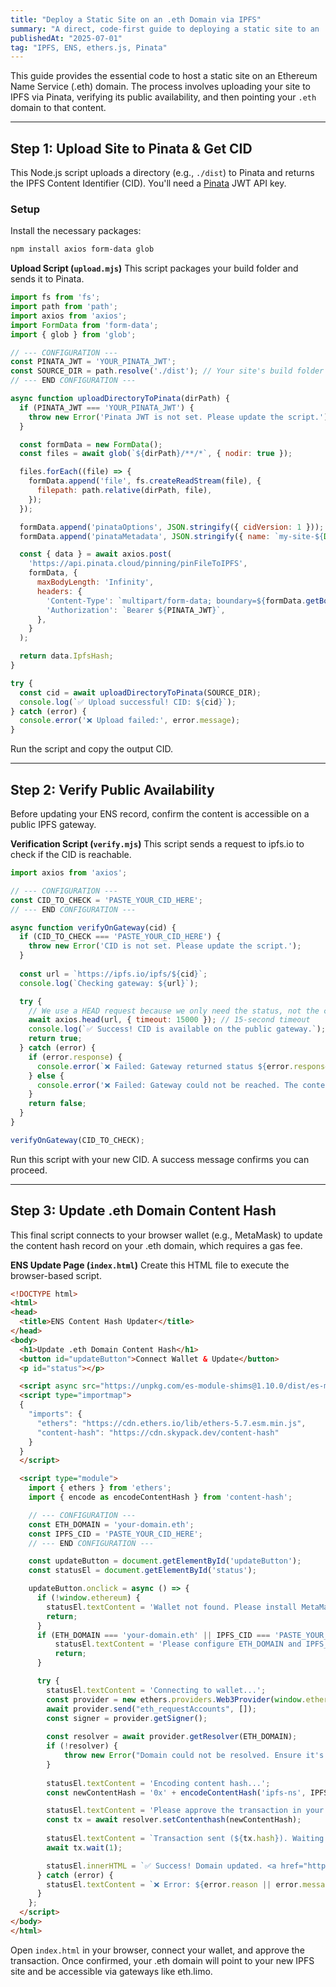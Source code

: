 ```yaml
---
title: "Deploy a Static Site on an .eth Domain via IPFS"
summary: "A direct, code-first guide to deploying a static site to an .eth domain using Pinata for IPFS storage and ethers.js for ENS updates."
publishedAt: "2025-07-01"
tag: "IPFS, ENS, ethers.js, Pinata"
---
```


This guide provides the essential code to host a static site on an Ethereum Name Service (.eth) domain. The process involves uploading your site to IPFS via Pinata, verifying its public availability, and then pointing your `.eth` domain to that content.

***

## Step 1: Upload Site to Pinata & Get CID

This Node.js script uploads a directory (e.g., `./dist`) to Pinata and returns the IPFS Content Identifier (CID). You'll need a [Pinata](https://pinata.cloud) JWT API key.

### Setup
Install the necessary packages:
```bash
npm install axios form-data glob
```

**Upload Script (`upload.mjs`)**
This script packages your build folder and sends it to Pinata.

```js
import fs from 'fs';
import path from 'path';
import axios from 'axios';
import FormData from 'form-data';
import { glob } from 'glob';

// --- CONFIGURATION ---
const PINATA_JWT = 'YOUR_PINATA_JWT';
const SOURCE_DIR = path.resolve('./dist'); // Your site's build folder
// --- END CONFIGURATION ---

async function uploadDirectoryToPinata(dirPath) {
  if (PINATA_JWT === 'YOUR_PINATA_JWT') {
    throw new Error('Pinata JWT is not set. Please update the script.');
  }

  const formData = new FormData();
  const files = await glob(`${dirPath}/**/*`, { nodir: true });

  files.forEach((file) => {
    formData.append('file', fs.createReadStream(file), {
      filepath: path.relative(dirPath, file),
    });
  });

  formData.append('pinataOptions', JSON.stringify({ cidVersion: 1 }));
  formData.append('pinataMetadata', JSON.stringify({ name: `my-site-${Date.now()}` }));

  const { data } = await axios.post(
    'https://api.pinata.cloud/pinning/pinFileToIPFS',
    formData, {
      maxBodyLength: 'Infinity',
      headers: {
        'Content-Type': `multipart/form-data; boundary=${formData.getBoundary()}`,
        'Authorization': `Bearer ${PINATA_JWT}`,
      },
    }
  );

  return data.IpfsHash;
}

try {
  const cid = await uploadDirectoryToPinata(SOURCE_DIR);
  console.log(`✅ Upload successful! CID: ${cid}`);
} catch (error) {
  console.error('❌ Upload failed:', error.message);
}
```

Run the script and copy the output CID.

***

## Step 2: Verify Public Availability

Before updating your ENS record, confirm the content is accessible on a public IPFS gateway.

**Verification Script (`verify.mjs`)**
This script sends a request to ipfs.io to check if the CID is reachable.

```js
import axios from 'axios';

// --- CONFIGURATION ---
const CID_TO_CHECK = 'PASTE_YOUR_CID_HERE';
// --- END CONFIGURATION ---

async function verifyOnGateway(cid) {
  if (CID_TO_CHECK === 'PASTE_YOUR_CID_HERE') {
    throw new Error('CID is not set. Please update the script.');
  }
  
  const url = `https://ipfs.io/ipfs/${cid}`;
  console.log(`Checking gateway: ${url}`);

  try {
    // We use a HEAD request because we only need the status, not the content.
    await axios.head(url, { timeout: 15000 }); // 15-second timeout
    console.log(`✅ Success! CID is available on the public gateway.`);
    return true;
  } catch (error) {
    if (error.response) {
      console.error(`❌ Failed: Gateway returned status ${error.response.status}.`);
    } else {
      console.error('❌ Failed: Gateway could not be reached. The content may still be propagating.');
    }
    return false;
  }
}

verifyOnGateway(CID_TO_CHECK);
```

Run this script with your new CID. A success message confirms you can proceed.

***

## Step 3: Update .eth Domain Content Hash

This final script connects to your browser wallet (e.g., MetaMask) to update the content hash record on your .eth domain, which requires a gas fee.

**ENS Update Page (`index.html`)**
Create this HTML file to execute the browser-based script.

```html
<!DOCTYPE html>
<html>
<head>
  <title>ENS Content Hash Updater</title>
</head>
<body>
  <h1>Update .eth Domain Content Hash</h1>
  <button id="updateButton">Connect Wallet & Update</button>
  <p id="status"></p>

  <script async src="https://unpkg.com/es-module-shims@1.10.0/dist/es-module-shims.js"></script>
  <script type="importmap">
  {
    "imports": {
      "ethers": "https://cdn.ethers.io/lib/ethers-5.7.esm.min.js",
      "content-hash": "https://cdn.skypack.dev/content-hash"
    }
  }
  </script>

  <script type="module">
    import { ethers } from 'ethers';
    import { encode as encodeContentHash } from 'content-hash';

    // --- CONFIGURATION ---
    const ETH_DOMAIN = 'your-domain.eth';
    const IPFS_CID = 'PASTE_YOUR_CID_HERE';
    // --- END CONFIGURATION ---

    const updateButton = document.getElementById('updateButton');
    const statusEl = document.getElementById('status');

    updateButton.onclick = async () => {
      if (!window.ethereum) {
        statusEl.textContent = 'Wallet not found. Please install MetaMask.';
        return;
      }
      if (ETH_DOMAIN === 'your-domain.eth' || IPFS_CID === 'PASTE_YOUR_CID_HERE') {
          statusEl.textContent = 'Please configure ETH_DOMAIN and IPFS_CID in the script.';
          return;
      }

      try {
        statusEl.textContent = 'Connecting to wallet...';
        const provider = new ethers.providers.Web3Provider(window.ethereum);
        await provider.send("eth_requestAccounts", []);
        const signer = provider.getSigner();
        
        const resolver = await provider.getResolver(ETH_DOMAIN);
        if (!resolver) {
            throw new Error("Domain could not be resolved. Ensure it's registered and configured.");
        }
        
        statusEl.textContent = 'Encoding content hash...';
        const newContentHash = '0x' + encodeContentHash('ipfs-ns', IPFS_CID);

        statusEl.textContent = 'Please approve the transaction in your wallet.';
        const tx = await resolver.setContenthash(newContentHash);
        
        statusEl.textContent = `Transaction sent (${tx.hash}). Waiting for confirmation...`;
        await tx.wait(1);

        statusEl.innerHTML = `✅ Success! Domain updated. <a href="https://etherscan.io/tx/${tx.hash}" target="_blank">View on Etherscan</a>`;
      } catch (error) {
        statusEl.textContent = `❌ Error: ${error.reason || error.message}`;
      }
    };
  </script>
</body>
</html>
```

Open `index.html` in your browser, connect your wallet, and approve the transaction. Once confirmed, your .eth domain will point to your new IPFS site and be accessible via gateways like eth.limo. 